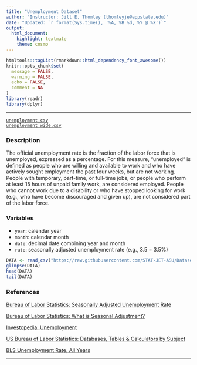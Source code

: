 ```yaml
---
title: "Unemployment Dataset"
author: "Instructor: Jill E. Thomley (thomleyje@appstate.edu)"
date: "Updated: `r format(Sys.time(), '%A, %B %d, %Y @ %X')`"
output: 
  html_document: 
    highlight: textmate
    theme: cosmo
---
```


```r
htmltools::tagList(rmarkdown::html_dependency_font_awesome())
knitr::opts_chunk$set(
  message = FALSE,
  warning = FALSE,
  echo = FALSE,
  comment = NA
)
library(readr)
library(dplyr)
```
<hr>

<i class="fas fa-database"></i> [`unemployment.csv`](https://raw.githubusercontent.com/STAT-JET-ASU/Datasets/master/Instructor/unemployment.csv)<br>
<i class="fas fa-database"></i> [`unemployment_wide.csv`](https://raw.githubusercontent.com/STAT-JET-ASU/Datasets/master/Instructor/unemployment_wide.csv)

### Description

The official unemployment rate is the fraction of the labor force that is unemployed, expressed as a percentage. For this measure, "unemployed" is defined as people who are willing and available to work and who have actively sought employment the past four weeks, but are not working. People with temporary, part-time, or full-time jobs, or people who perform at least 15 hours of unpaid family work, are considered employed. People who cannot  work due to a disability or who have stopped looking for work (e.g., who have become discouraged and given up), are not considered part of the labor force.

### Variables

* `year`: calendar year
* `month`: calendar month
* `date`: decimal date combining year and month
* `rate`: seasonally adjusted unemployment rate (e.g., 3.5 = 3.5%)

```r
DATA <- read_csv("https://raw.githubusercontent.com/STAT-JET-ASU/Datasets/master/Instructor/unemployment.csv")
glimpse(DATA)
head(DATA)
tail(DATA)
```

### References

[Bureau of Labor Statistics: Seasonally Adjusted Unemployment Rate](https://data.bls.gov/timeseries/LNS14000000)

[Bureau of Labor Statistics: What is Seasonal Adjustment?](https://www.bls.gov/cps/seasfaq.htm)

[Investopedia: Unemployment](https://www.investopedia.com/terms/u/unemploymentrate.asp)

[US Bureau of Labor Statistics: Databases, Tables & Calculators by Subject](https://www.bls.gov/data/)

[BLS Unemployment Rate, All Years](https://data.bls.gov/timeseries/LNS14000000?years_option=all_years)

<hr>
